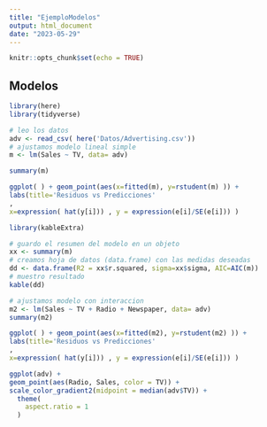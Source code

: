 ```yaml
---
title: "EjemploModelos"
output: html_document
date: "2023-05-29"
---
```


```r
knitr::opts_chunk$set(echo = TRUE)
```

## Modelos
```r
library(here)
library(tidyverse)
```

```r
# leo los datos
adv <- read_csv( here('Datos/Advertising.csv'))
# ajustamos modelo lineal simple
m <- lm(Sales ~ TV, data= adv)

```
```r
summary(m)
```
```r
ggplot( ) + geom_point(aes(x=fitted(m), y=rstudent(m) )) +
labs(title='Residuos vs Predicciones'
,
x=expression( hat(y[i])) , y = expression(e[i]/SE(e[i])) )


```

```r
library(kableExtra)
```


```r
# guardo el resumen del modelo en un objeto
xx <- summary(m)
# creamos hoja de datos (data.frame) con las medidas deseadas
dd <- data.frame(R2 = xx$r.squared, sigma=xx$sigma, AIC=AIC(m))
# muestro resultado
kable(dd)
```

```r
# ajustamos modelo con interaccion
m2 <- lm(Sales ~ TV + Radio + Newspaper, data= adv)
summary(m2)

```

```r
ggplot( ) + geom_point(aes(x=fitted(m2), y=rstudent(m2) )) +
labs(title='Residuos vs Predicciones'
,
x=expression( hat(y[i])) , y = expression(e[i]/SE(e[i])) )
```

```r
ggplot(adv) +
geom_point(aes(Radio, Sales, color = TV)) +
scale_color_gradient2(midpoint = median(adv$TV)) +
  theme(
    aspect.ratio = 1
  )

```





